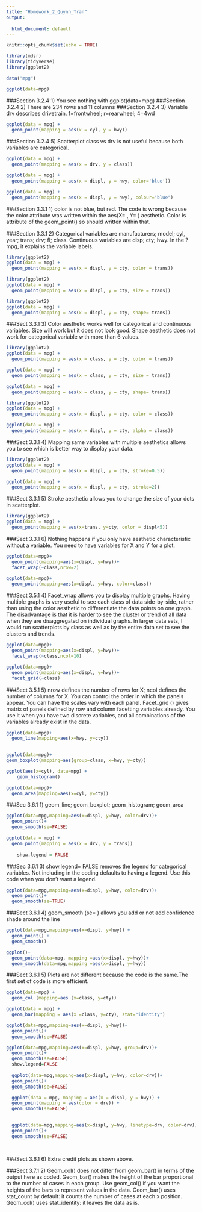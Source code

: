 ```yaml
---
title: "Homework_2_Quynh_Tran"
output:
  
  html_document: default
---
```




```r
knitr::opts_chunk$set(echo = TRUE)

library(mdsr)
library(tidyverse)
library(ggplot2)

data("mpg")
```

```r
ggplot(data=mpg)

```
###Section 3.2.4 1) You see nothing with ggplot(data=mpg)
###Section 3.2.4 2) There are 234 rows and 11 columns
###Section 3.2.4 3) Variable drv describes drivetrain. f=frontwheel; r=rearwheel; 4=4wd

```r
ggplot(data = mpg) + 
  geom_point(mapping = aes(x = cyl, y = hwy))
```

###Section 3.2.4 5) Scatterplot class vs drv is not useful because both variables are categorical.
```r
ggplot(data = mpg) + 
  geom_point(mapping = aes(x = drv, y = class))
```
```r
ggplot(data = mpg) + 
  geom_point(mapping = aes(x = displ, y = hwy, color='blue'))
```
```r
ggplot(data = mpg) + 
  geom_point(mapping = aes(x = displ, y = hwy), colour="blue")
```

###Section 3.3.1 1) color is not blue, but red. The code is wrong because the color attribute was written within the aes(X= , Y= ) aesthetic. Color is attribute of the geom_point() so should written within that. 

###Section 3.3.1 2) Categorical variables are manufacturers; model; cyl, year; trans; drv; fl; class. Continuous variables are disp; cty; hwy. In the ?mpg, it explains the variable labels.


```r
library(ggplot2)
ggplot(data = mpg) + 
  geom_point(mapping = aes(x = displ, y = cty, color = trans)) 
```


```r
library(ggplot2)
ggplot(data = mpg) + 
  geom_point(mapping = aes(x = displ, y = cty, size = trans))  
```
```r
library(ggplot2)
ggplot(data = mpg) + 
  geom_point(mapping = aes(x = displ, y = cty, shape= trans))
```
###Sect 3.3.1 3) Color aesthetic works well for categorical and continuous variables. Size will work but it does not look good. Shape aesthetic does not work for categorical variable with more than 6 values.




```r
library(ggplot2)
ggplot(data = mpg) + 
  geom_point(mapping = aes(x = class, y = cty, color = trans)) 

ggplot(data = mpg) + 
  geom_point(mapping = aes(x = class, y = cty, size = trans))  

ggplot(data = mpg) + 
  geom_point(mapping = aes(x = class, y = cty, shape= trans))
```

```r
library(ggplot2)
ggplot(data = mpg) + 
  geom_point(mapping = aes(x = displ, y = cty, color = class))

ggplot(data = mpg) + 
  geom_point(mapping = aes(x = displ, y = cty, alpha = class))

```
###Sect 3.3.1 4) Mapping same variables with multiple aesthetics allows you to see which is better way to display your data.

```r
library(ggplot2)
ggplot(data = mpg) + 
  geom_point(mapping = aes(x = displ, y = cty, stroke=0.5))

ggplot(data = mpg) + 
  geom_point(mapping = aes(x = displ, y = cty, stroke=2))

```

###Sect 3.3.1 5) Stroke aesthetic allows you to change the size of your dots in scatterplot.


```r
library(ggplot2)
ggplot(data = mpg) + 
  geom_point(mapping = aes(x=trans, y=cty, color = displ<5))
```
###Sect 3.3.1 6) Nothing happens if you only have aesthetic characteristic without a variable. You need to have variables for X and Y for a plot.

```r
ggplot(data=mpg)+
  geom_point(mapping=aes(x=displ, y=hwy))+
  facet_wrap(~class,nrow=2)

ggplot(data=mpg)+
  geom_point(mapping=aes(x=displ, y=hwy, color=class))
```
###Sect 3.5.1 4)  Facet_wrap allows you to display multiple graphs. Having multiple graphs is very useful to see each class of data side-by-side, rather than using the color aesthetic to differentiate the data points on one graph. The disadvantage is that it is harder to see the cluster or trend of all data when they are disaggregated on individual graphs. In larger data sets, I would run scatterplots by class as well as by the entire data set to see the clusters and trends. 



```r
ggplot(data=mpg)+
  geom_point(mapping=aes(x=displ, y=hwy))+
  facet_wrap(~class,ncol=10)

ggplot(data=mpg)+
  geom_point(mapping=aes(x=displ, y=hwy))+
  facet_grid(~class)
```

###Sect 3.5.1 5) nrow defines the number of rows for X; ncol defines the number of columns for X.  You can control the order in which the panels appear. You can have the scales vary with each panel. Facet_grid () gives matrix of panels defined by row and column facetting variables already. You use it when you have two discrete variables, and all combinations of the variables already exist in the data.



```r
ggplot(data=mpg)+
  geom_line(mapping=aes(x=hwy, y=cty))
  
```
```r
ggplot(data=mpg)+
geom_boxplot(mapping=aes(group=class, x=hwy, y=cty))
```
```r

ggplot(aes(x=cyl), data=mpg) +
    geom_histogram()
```
```r
ggplot(data=mpg)+
  geom_area(mapping=aes(x=cyl, y=cty))
```
###Sec 3.6.1 1) geom_line; geom_boxplot; geom_histogram; geom_area

```r
ggplot(data=mpg,mapping=aes(x=displ, y=hwy, color=drv))+
  geom_point()+
  geom_smooth(se=FALSE)
```



```r
ggplot(data = mpg) + 
  geom_point(mapping = aes(x = drv, y = trans))
  
    show.legend = FALSE
```
###Sec 3.6.1 3) show.legend= FALSE removes the legend for categorical variables. Not including in the coding defaults to having a legend. Use this code when you don't want a legend.


```r
ggplot(data=mpg,mapping=aes(x=displ, y=hwy, color=drv))+
  geom_point()+
  geom_smooth(se=TRUE)
```
###Sect 3.6.1 4) geom_smooth (se= ) allows you add or not add confidence shade around the line

```r
ggplot(data=mpg,mapping=aes(x=displ, y=hwy)) + 
  geom_point() +
  geom_smooth()

ggplot()+
  geom_point(data=mpg, mapping =aes(x=displ, y=hwy))+
  geom_smooth(data=mpg,mapping =aes(x=displ, y=hwy))
```
###Sect 3.6.1 5) Plots are not different because the code is the same.The first set of code is more efficient.
```r
ggplot(data=mpg) +
  geom_col (mapping=aes (x=class, y=cty))

ggplot(data = mpg) +
  geom_bar(mapping = aes(x =class, y=cty), stat="identity")

```
```r
ggplot(data=mpg,mapping=aes(x=displ, y=hwy))+
  geom_point()+
  geom_smooth(se=FALSE)

ggplot(data=mpg,mapping=aes(x=displ, y=hwy, group=drv))+
  geom_point()+
  geom_smooth(se=FALSE)
  show.legend=FALSE
  
  ggplot(data=mpg,mapping=aes(x=displ, y=hwy, color=drv))+
  geom_point()+
  geom_smooth(se=FALSE)

  ggplot(data = mpg, mapping = aes(x = displ, y = hwy)) + 
  geom_point(mapping = aes(color = drv)) + 
  geom_smooth(se=FALSE)

  
  ggplot(data=mpg,mapping=aes(x=displ, y=hwy, linetype=drv, color=drv))+
  geom_point()+
  geom_smooth(se=FALSE)
 
  
```
###Sect 3.6.1 6) Extra credit plots as shown above.

###Sect 3.7.1 2) Geom_col() does not differ from geom_bar() in terms of the output here as coded. Geom_bar() makes the height of the bar proportional to the number of cases in each group. Use geom_col() if you want the heights of the bars to represent values in the data. Geom_bar() uses stat_count by default: it counts the number of cases at each x position. Geom_col() uses stat_identity: it leaves the data as is.


